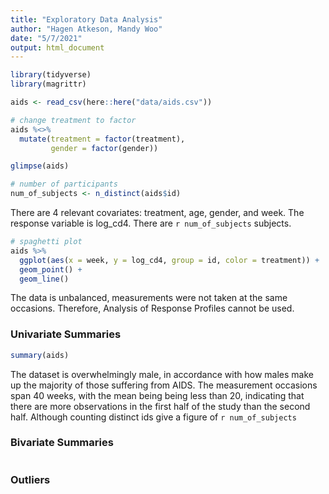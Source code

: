 ```yaml
---
title: "Exploratory Data Analysis"
author: "Hagen Atkeson, Mandy Woo"
date: "5/7/2021"
output: html_document
---
```


```r
library(tidyverse)
library(magrittr)

aids <- read_csv(here::here("data/aids.csv"))

# change treatment to factor
aids %<>% 
  mutate(treatment = factor(treatment),
         gender = factor(gender))

glimpse(aids)

# number of participants
num_of_subjects <- n_distinct(aids$id)
```
There are 4 relevant covariates: treatment, age, gender, and week. The response variable is log_cd4. There are `r num_of_subjects` subjects.

```r
# spaghetti plot
aids %>% 
  ggplot(aes(x = week, y = log_cd4, group = id, color = treatment)) +
  geom_point() +
  geom_line()
```
The data is unbalanced, measurements were not taken at the same occasions. Therefore, Analysis of Response Profiles cannot be used.

### Univariate Summaries
```r
summary(aids)
```
The dataset is overwhelmingly male, in accordance with how males make up the majority of those suffering from AIDS. The measurement occasions span 40 weeks, with the mean being being less than 20, indicating that there are more observations in the first half of the study than the second half. Although counting distinct ids give a figure of `r num_of_subjects`

### Bivariate Summaries
```r

```


### Outliers

```r

```

